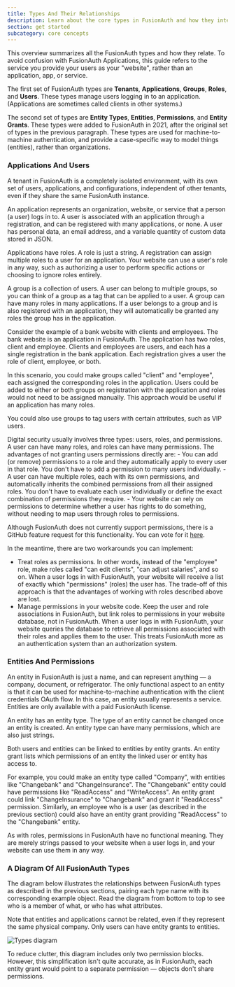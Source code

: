```yaml
---
title: Types And Their Relationships
description: Learn about the core types in FusionAuth and how they interact to manage authentication and authorization.
section: get started
subcategory: core concepts
---
```



This overview summarizes all the FusionAuth types and how they relate. To avoid confusion with FusionAuth Applications, this guide refers to the service you provide your users as your "website", rather than an application, app, or service.

The first set of FusionAuth types are **Tenants**, **Applications**, **Groups**, **Roles**, and **Users**. These types manage users logging in to an application. (Applications are sometimes called clients in other systems.)

The second set of types are **Entity Types**, **Entities**, **Permissions**, and **Entity Grants**. These types were added to FusionAuth in 2021, after the original set of types in the previous paragraph. These types are used for machine-to-machine authentication, and provide a case-specific way to model things (entities), rather than organizations. 

### Applications And Users

A tenant in FusionAuth is a completely isolated environment, with its own set of users, applications, and configurations, independent of other tenants, even if they share the same FusionAuth instance.

An application represents an organization, website, or service that a person (a user) logs in to. A user is associated with an application through a registration, and can be registered with many applications, or none. A user has personal data, an email address, and a variable quantity of custom data stored in JSON. 

Applications have roles. A role is just a string. A registration can assign multiple roles to a user for an application. Your website can use a user's role in any way, such as authorizing a user to perform specific actions or choosing to ignore roles entirely.

A group is a collection of users. A user can belong to multiple groups, so you can think of a group as a tag that can be applied to a user. A group can have many roles in many applications. If a user belongs to a group and is also registered with an application, they will automatically be granted any roles the group has in the application.

Consider the example of a bank website with clients and employees. The bank website is an application in FusionAuth. The application has two roles, client and employee. Clients and employees are users, and each has a single registration in the bank application. Each registration gives a user the role of client, employee, or both.

In this scenario, you could make groups called "client" and "employee", each assigned the corresponding roles in the application. Users could be added to either or both groups on registration with the application and roles would not need to be assigned manually. This approach would be useful if an application has many roles. 

You could also use groups to tag users with certain attributes, such as VIP users.

<Aside type="caution">
Digital security usually involves three types: users, roles, and permissions. A user can have many roles, and roles can have many permissions. The advantages of not granting users permissions directly are:
- You can add (or remove) permissions to a role and they automatically apply to every user in that role. You don't have to add a permission to many users individually.
- A user can have multiple roles, each with its own permissions, and automatically inherits the combined permissions from all their assigned roles. You don't have to evaluate each user individually or define the exact combination of permissions they require.
- Your website can rely on permissions to determine whether a user has rights to do something, without needing to map users through roles to permissions.

Although FusionAuth does not currently support permissions, there is a GitHub feature request for this functionality. You can vote for it [here](https://github.com/FusionAuth/fusionauth-issues/issues/15).

In the meantime, there are two workarounds you can implement:

- Treat roles as permissions. In other words, instead of the "employee" role, make roles called "can edit clients", "can adjust salaries", and so on. When a user logs in with FusionAuth, your website will receive a list of exactly which "permissions" (roles) the user has. The trade-off of this approach is that the advantages of working with roles described above are lost.
- Manage permissions in your website code. Keep the user and role associations in FusionAuth, but link roles to permissions in your website database, not in FusionAuth. When a user logs in with FusionAuth, your website queries the database to retrieve all permissions associated with their roles and applies them to the user. This treats FusionAuth more as an authentication system than an authorization system.
</Aside>

### Entities And Permissions

An entity in FusionAuth is just a name, and can represent anything — a company, document, or refrigerator. The only functional aspect to an entity is that it can be used for machine-to-machine authentication with the client credentials OAuth flow. In this case, an entity usually represents a service. Entities are only available with a paid FusionAuth license.

An entity has an entity type. The type of an entity cannot be changed once an entity is created. An entity type can have many permissions, which are also just strings.

Both users and entities can be linked to entities by entity grants. An entity grant lists which permissions of an entity the linked user or entity has access to.

For example, you could make an entity type called "Company", with entities like "Changebank" and "ChangeInsurance". The "Changebank" entity could have permissions like "ReadAccess" and "WriteAccess". An entity grant could link "ChangeInsurance" to "Changebank" and grant it "ReadAccess" permission. Similarly, an employee who is a user (as described in the previous section) could also have an entity grant providing "ReadAccess" to the "Changebank" entity.

As with roles, permissions in FusionAuth have no functional meaning. They are merely strings passed to your website when a user logs in, and your website can use them in any way.

### A Diagram Of All FusionAuth Types

The diagram below illustrates the relationships between FusionAuth types as described in the previous sections, pairing each type name with its corresponding example object. Read the diagram from bottom to top to see who is a member of what, or who has what attributes.

Note that entities and applications cannot be related, even if they represent the same physical company. Only users can have entity grants to entities.

![Types diagram](/img/docs/extend/examples/modeling-hierarchy/hierarchy-update-diagram-2.png)

To reduce clutter, this diagram includes only two permission blocks. However, this simplification isn't quite accurate, as in FusionAuth, each entity grant would point to a separate permission — objects don't share permissions.
